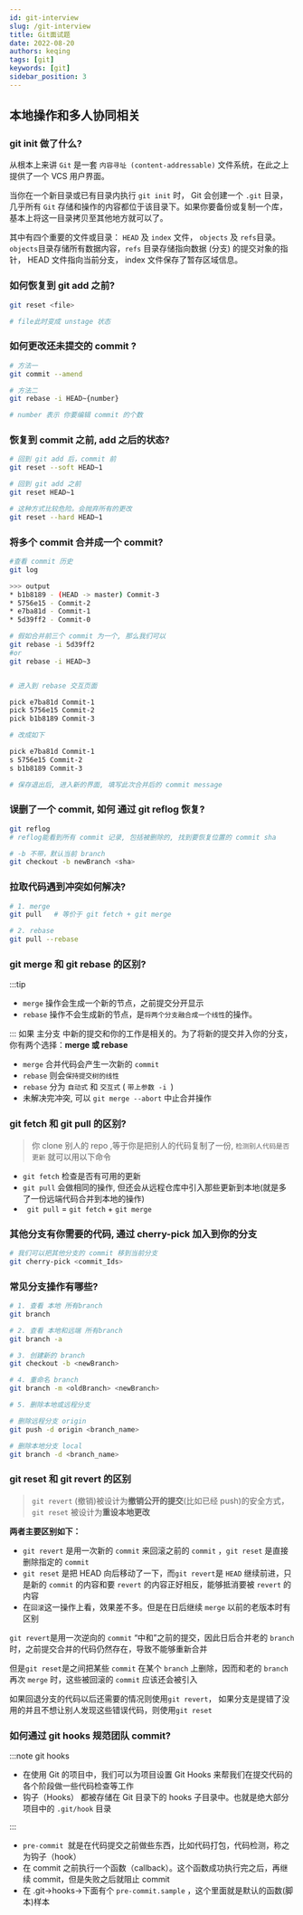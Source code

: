 ```yaml
---
id: git-interview
slug: /git-interview
title: Git面试题
date: 2022-08-20
authors: keqing
tags: [git]
keywords: [git]
sidebar_position: 3
---
```


## 本地操作和多人协同相关

### git init 做了什么?

从根本上来讲 `Git` 是一套 `内容寻址 (content-addressable)` 文件系统，在此之上提供了一个 VCS 用户界面。

当你在一个新目录或已有目录内执行 `git init` 时， Git 会创建一个 `.git` 目录， 几乎所有 `Git` 存储和操作的内容都位于该目录下。如果你要备份或复制一个库， 基本上将这一目录拷贝至其他地方就可以了。

其中有四个重要的文件或目录： `HEAD` 及 `index` 文件， `objects` 及 `refs`目录。`objects`目录存储所有数据内容，`refs` 目录存储指向数据 (分支) 的提交对象的指针， HEAD 文件指向当前分支， index 文件保存了暂存区域信息。

### 如何恢复到 git add 之前?

```bash
git reset <file>

# file此时变成 unstage 状态
```

### 如何更改还未提交的 commit ?

```bash
# 方法一
git commit --amend

# 方法二
git rebase -i HEAD~{number}

# number 表示 你要编辑 commit 的个数
```

### 恢复到 commit 之前, add 之后的状态?

```bash
# 回到 git add 后，commit 前
git reset --soft HEAD~1

# 回到 git add 之前
git reset HEAD~1

# 这种方式比较危险。会抛弃所有的更改
git reset --hard HEAD~1
```

### 将多个 commit 合并成一个 commit?

```bash
#查看 commit 历史
git log

>>> output
* b1b8189 - (HEAD -> master) Commit-3
* 5756e15 - Commit-2
* e7ba81d - Commit-1
* 5d39ff2 - Commit-0

# 假如合并前三个 commit 为一个, 那么我们可以
git rebase -i 5d39ff2
#or
git rebase -i HEAD~3


# 进入到 rebase 交互页面

pick e7ba81d Commit-1
pick 5756e15 Commit-2
pick b1b8189 Commit-3

# 改成如下

pick e7ba81d Commit-1
s 5756e15 Commit-2
s b1b8189 Commit-3

# 保存退出后, 进入新的界面, 填写此次合并后的 commit message

```

### 误删了一个 commit, 如何 通过 git reflog 恢复?

```bash
git reflog
# reflog能看到所有 commit 记录, 包括被删除的, 找到要恢复位置的 commit sha

# -b 不带，默认当前 branch
git checkout -b newBranch <sha>
```

### 拉取代码遇到冲突如何解决?

```bash
# 1. merge
git pull   # 等价于 git fetch + git merge

# 2. rebase
git pull --rebase
```

### git merge 和 git rebase 的区别?

:::tip

- `merge` 操作会生成一个新的节点，之前提交分开显示
- `rebase` 操作不会生成新的节点，是`将两个分支融合成一个线性`的操作。

::: 如果 主分支 中新的提交和你的工作是相关的。为了将新的提交并入你的分支，你有两个选择：**merge 或 rebase**

- `merge` 合并代码会产生一次新的 `commit`
- `rebase` 则会`保持提交树的线性`
- `rebase` 分为 `自动式` 和 `交互式` ( `带上参数 -i `)
- 未解决完冲突, 可以 `git merge --abort` 中止合并操作

### git fetch 和 git pull 的区别?

> 你 clone 别人的 repo ,等于你是把别人的代码复制了一份, `检测别人代码是否更新` 就可以用以下命令

- `git fetch` 检查是否有可用的更新
- `git pull` 会做相同的操作, 但还会从远程仓库中引入那些更新到本地(就是多了一份远端代码合并到本地的操作)
- ` git pull` = `git fetch` + `git merge`

### 其他分支有你需要的代码, 通过 cherry-pick 加入到你的分支

```bash
# 我们可以把其他分支的 commit 移到当前分支
git cherry-pick <commit_Ids>
```

### 常见分支操作有哪些?

```bash
# 1. 查看 本地 所有branch
git branch

# 2. 查看 本地和远端 所有branch
git branch -a

# 3. 创建新的 branch
git checkout -b <newBranch>

# 4. 重命名 branch
git branch -m <oldBranch> <newBranch>

# 5. 删除本地或远程分支

# 删除远程分支 origin
git push -d origin <branch_name>

# 删除本地分支 local
git branch -d <branch_name>

```

### git reset 和 git revert 的区别

> `git revert` (撤销)被设计为**撤销公开的提交**(比如已经 push)的安全方式，`git reset` 被设计为**重设本地更改**

**两者主要区别如下：**

- `git revert` 是用一次新的 `commit` 来回滚之前的 `commit` ，`git reset` 是直接删除指定的 `commit`
- `git reset` 是把 HEAD 向后移动了一下，而`git revert`是 `HEAD` 继续前进，只是新的 `commit` 的内容和要 `revert` 的内容正好相反，能够抵消要被 `revert` 的内容
- 在`回滚`这一操作上看，效果差不多。但是在日后继续 `merge` 以前的老版本时有区别

`git revert`是用一次逆向的 `commit` “中和”之前的提交，因此日后合并老的 `branch` 时，之前提交合并的代码仍然存在，导致不能够重新合并

但是`git reset`是之间把某些 `commit` 在某个 `branch` 上删除，因而和老的 `branch` 再次 `merge` 时，这些被回滚的 `commit` 应该还会被引入

如果回退分支的代码以后还需要的情况则使用`git revert`， 如果分支是提错了没用的并且不想让别人发现这些错误代码，则使用`git reset`

### 如何通过 git hooks 规范团队 commit?

:::note git hooks

- 在使用 Git 的项目中，我们可以为项目设置 Git Hooks 来帮我们在提交代码的各个阶段做一些代码检查等工作
- 钩子（Hooks） 都被存储在 Git 目录下的 hooks 子目录中。也就是绝大部分项目中的 `.git/hook` 目录

:::

- `pre-commit`  就是在代码提交之前做些东西，比如代码打包，代码检测，称之为钩子（hook）
- 在 commit 之前执行一个函数（callback）。这个函数成功执行完之后，再继续 commit，但是失败之后就阻止 commit
- 在 .git->hooks->下面有个 `pre-commit.sample` ，这个里面就是默认的函数(脚本)样本
